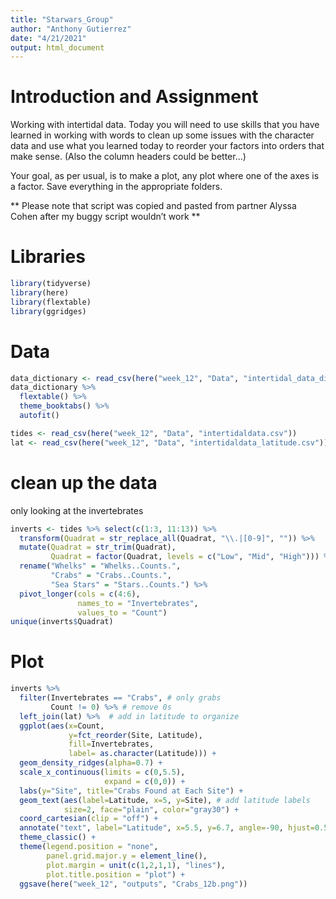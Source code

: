 ```yaml
---
title: "Starwars_Group"
author: "Anthony Gutierrez"
date: "4/21/2021"
output: html_document
---
```

# Introduction and Assignment
Working with intertidal data. Today you will need to use skills that you have learned in working with words to clean up some issues with the character data and use what you learned today to reorder your factors into orders that make sense. (Also the column headers could be better...)

Your goal, as per usual, is to make a plot, any plot where one of the axes is a factor. Save everything in the appropriate folders.

** Please note that script was copied and pasted from partner Alyssa Cohen after my buggy script wouldn't work **


# Libraries
```r
library(tidyverse)
library(here)
library(flextable)
library(ggridges)
```


# Data
```r
data_dictionary <- read_csv(here("week_12", "Data", "intertidal_data_dictionary.csv"))
data_dictionary %>%
  flextable() %>% 
  theme_booktabs() %>%
  autofit()
```


```r
tides <- read_csv(here("week_12", "Data", "intertidaldata.csv"))
lat <- read_csv(here("week_12", "Data", "intertidaldata_latitude.csv"))
```


# clean up the data

only looking at the invertebrates 
```r
inverts <- tides %>% select(c(1:3, 11:13)) %>% 
  transform(Quadrat = str_replace_all(Quadrat, "\\.|[0-9]", "")) %>%
  mutate(Quadrat = str_trim(Quadrat), 
         Quadrat = factor(Quadrat, levels = c("Low", "Mid", "High"))) %>%
  rename("Whelks" = "Whelks..Counts.", 
         "Crabs" = "Crabs..Counts.", 
         "Sea Stars" = "Stars..Counts.") %>%
  pivot_longer(cols = c(4:6), 
               names_to = "Invertebrates", 
               values_to = "Count")
unique(inverts$Quadrat)  
```


# Plot

```r
inverts %>% 
  filter(Invertebrates == "Crabs", # only grabs
         Count != 0) %>% # remove 0s
  left_join(lat) %>%  # add in latitude to organize
  ggplot(aes(x=Count, 
             y=fct_reorder(Site, Latitude),
             fill=Invertebrates, 
             label= as.character(Latitude))) +
  geom_density_ridges(alpha=0.7) +
  scale_x_continuous(limits = c(0,5.5), 
                     expand = c(0,0)) + 
  labs(y="Site", title="Crabs Found at Each Site") +
  geom_text(aes(label=Latitude, x=5, y=Site), # add latitude labels
            size=2, face="plain", color="gray30") +
  coord_cartesian(clip = "off") + 
  annotate("text", label="Latitude", x=5.5, y=6.7, angle=-90, hjust=0.5) + # add title on right
  theme_classic() +
  theme(legend.position = "none", 
        panel.grid.major.y = element_line(), 
        plot.margin = unit(c(1,2,1,1), "lines"), 
        plot.title.position = "plot") +
  ggsave(here("week_12", "outputs", "Crabs_12b.png"))
```

